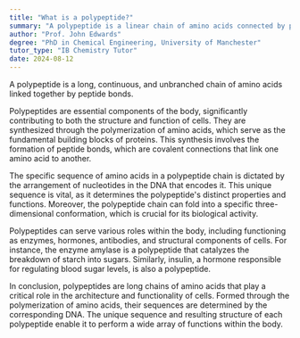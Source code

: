 ```yaml
---
title: "What is a polypeptide?"
summary: "A polypeptide is a linear chain of amino acids connected by peptide bonds, forming a continuous and unbranched structure."
author: "Prof. John Edwards"
degree: "PhD in Chemical Engineering, University of Manchester"
tutor_type: "IB Chemistry Tutor"
date: 2024-08-12
---
```


A polypeptide is a long, continuous, and unbranched chain of amino acids linked together by peptide bonds.

Polypeptides are essential components of the body, significantly contributing to both the structure and function of cells. They are synthesized through the polymerization of amino acids, which serve as the fundamental building blocks of proteins. This synthesis involves the formation of peptide bonds, which are covalent connections that link one amino acid to another.

The specific sequence of amino acids in a polypeptide chain is dictated by the arrangement of nucleotides in the DNA that encodes it. This unique sequence is vital, as it determines the polypeptide's distinct properties and functions. Moreover, the polypeptide chain can fold into a specific three-dimensional conformation, which is crucial for its biological activity.

Polypeptides can serve various roles within the body, including functioning as enzymes, hormones, antibodies, and structural components of cells. For instance, the enzyme amylase is a polypeptide that catalyzes the breakdown of starch into sugars. Similarly, insulin, a hormone responsible for regulating blood sugar levels, is also a polypeptide.

In conclusion, polypeptides are long chains of amino acids that play a critical role in the architecture and functionality of cells. Formed through the polymerization of amino acids, their sequences are determined by the corresponding DNA. The unique sequence and resulting structure of each polypeptide enable it to perform a wide array of functions within the body.
    